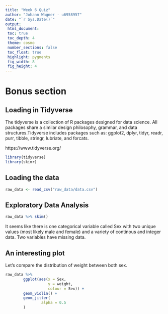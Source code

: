 ```yaml
---
title: "Week 6 Quiz"
author: "Johann Wagner - u6958957"
date: "`r Sys.Date()`"
output:
 html_document:
 toc: true
 toc_depth: 4
 theme: cosmo
 number_sections: false
 toc_float: true
 highlight: pygments
 fig_width: 8
 fig_height: 4
---
```

# Bonus section

## Loading in Tidyverse
The tidyverse is a collection of R packages designed for data science. All packages share a similar design philosophy, grammar, and data structures.Tidyverse includes packages such as: ggplot2, dplyr, tidyr, readr, purr, tibble, stringr, lubriate, and forcats.

https://www.tidyverse.org/

```r
library(tidyverse)
library(skimr)

```

## Loading the data

```r
raw_data <- read_csv("raw_data/data.csv")
```

## Exploratory Data Analysis

```r
raw_data %>% skim()
```

It seems like there is one categorical variable called Sex with two unique values (most likely male and female) and a variety of continous and integer data. Two variables have missing data.

## An interesting plot

Let's compare the distribution of weight between both sex.

```r
raw_data %>% 
        ggplot(aes(x = Sex,
                   y = weight,
                   colour = Sex)) +
        geom_violin() +
        geom_jitter(
                alpha = 0.5
        )
```

